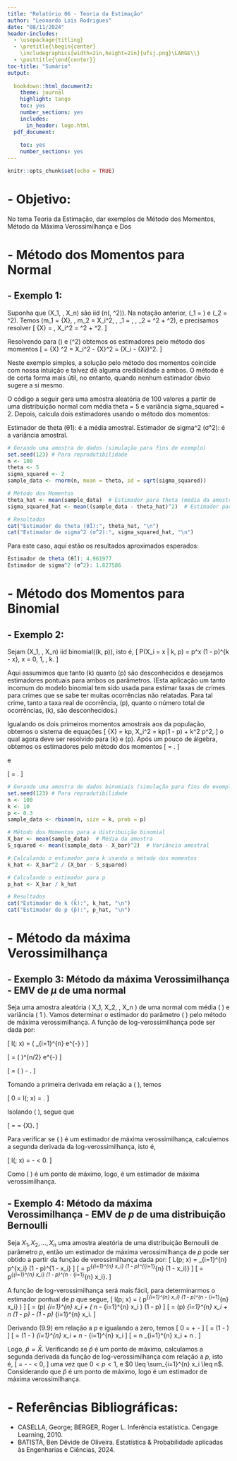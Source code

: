 ```yaml
---
title: "Relatório 06 - Teoria da Estimação"
author: "Leonardo Lois Rodrigues"
date: "08/11/2024"
header-includes:
  - \usepackage{titling}
  - \pretitle{\begin{center}
    \includegraphics[width=2in,height=2in]{ufsj.png}\LARGE\\}
  - \posttitle{\end{center}}
toc-title: "Sumário"
output:
  
  bookdown::html_document2: 
    theme: journal
    highlight: tango
    toc: yes
    number_sections: yes
    includes:
      in_header: logo.html
  pdf_document:
    
    toc: yes
    number_sections: yes
---
```


```r
knitr::opts_chunk$set(echo = TRUE)
```

# - Objetivo:

No tema Teoria da Estimação, dar exemplos de  Método dos Momentos,  Método da Máxima Verossimilhança e Dos

# - Método dos Momentos para Normal

## - Exemplo 1: 

Suponha que \(X_1, \dots, X_n\) são iid \(n(\theta, \sigma^2)\). Na notação anterior, \(\theta_1 = \theta\) e \(\theta_2 = \sigma^2\). Temos \(m_1 = \bar{X}, \, m_2 = \frac{1}{n}\sum X_i^2, \, \mu_1 = \theta, \, \mu_2 = \theta^2 + \sigma^2\), e precisamos resolver
\[
\bar{X} = \theta, \quad \frac{1}{n} \sum X_i^2 = \theta^2 + \sigma^2.
\]

Resolvendo para \(\theta\) e \(\sigma^2\) obtemos os estimadores pelo método dos momentos
\[
\hat{\theta} = \bar{X} \quad \text{e} \quad \hat{\sigma}^2 = \frac{1}{n} \sum X_i^2 - \bar{X}^2 = \frac{1}{n} \sum (X_i - \bar{X})^2.
\]

Neste exemplo simples, a solução pelo método dos momentos coincide com nossa intuição e talvez dê alguma credibilidade a ambos. O método é de certa forma mais útil, no entanto, quando nenhum estimador óbvio sugere a si mesmo.


O código a seguir gera uma amostra aleatória de 100 valores a partir de uma distribuição normal com média theta = 5 e variância sigma_squared = 2. Depois, calcula dois estimadores usando o método dos momentos:

Estimador de theta (θ̂1): é a média amostral.
Estimador de sigma^2 (σ̂^2): é a variância amostral.

```r
# Gerando uma amostra de dados (simulação para fins de exemplo)
set.seed(123) # Para reprodutibilidade
n <- 100
theta <- 5
sigma_squared <- 2
sample_data <- rnorm(n, mean = theta, sd = sqrt(sigma_squared))

# Método dos Momentos
theta_hat <- mean(sample_data)  # Estimador para theta (média da amostra)
sigma_squared_hat <- mean((sample_data - theta_hat)^2)  # Estimador para sigma^2 (variância da amostra)

# Resultados
cat("Estimador de theta (θ̂1):", theta_hat, "\n")
cat("Estimador de sigma^2 (σ̂^2):", sigma_squared_hat, "\n")

```

Para este caso, aqui estão os resultados aproximados esperados:

```r
Estimador de theta (θ̂1): 4.961977 
Estimador de sigma^2 (σ̂^2): 1.827586

```

# - Método dos Momentos para Binomial

## - Exemplo 2: 

Sejam \(X_1, \dots, X_n\) iid binomial(\(k, p\)), isto é,
\[
P(X_i = x | k, p) = \binom{k}{x} p^x (1 - p)^{k - x}, \quad x = 0, 1, \dots, k.
\]

Aqui assumimos que tanto \(k\) quanto \(p\) são desconhecidos e desejamos estimadores pontuais para ambos os parâmetros. (Esta aplicação um tanto incomum do modelo binomial tem sido usada para estimar taxas de crimes para crimes que se sabe ter muitas ocorrências não relatadas. Para tal crime, tanto a taxa real de ocorrência, \(p\), quanto o número total de ocorrências, \(k\), são desconhecidos.)

Igualando os dois primeiros momentos amostrais aos da população, obtemos o sistema de equações
\[
\bar{X} = kp, \quad \frac{1}{n} \sum X_i^2 = kp(1 - p) + k^2 p^2,
\]
o qual agora deve ser resolvido para \(k\) e \(p\). Após um pouco de álgebra, obtemos os estimadores pelo método dos momentos
\[
\hat{k} = \frac{\bar{X}^2}{\bar{X} - (1/n) \sum (X_i - \bar{X})^2}.
\]

e

\[
\tilde{p} = \frac{\bar{X}}{\bar{k}}.
\]

```r
# Gerando uma amostra de dados binomiais (simulação para fins de exemplo)
set.seed(123) # Para reprodutibilidade
n <- 100
k <- 10
p <- 0.3
sample_data <- rbinom(n, size = k, prob = p)

# Método dos Momentos para a distribuição binomial
X_bar <- mean(sample_data)  # Média da amostra
S_squared <- mean((sample_data - X_bar)^2)  # Variância amostral

# Calculando o estimador para k usando o método dos momentos
k_hat <- X_bar^2 / (X_bar - S_squared)

# Calculando o estimador para p
p_hat <- X_bar / k_hat

# Resultados
cat("Estimador de k (k̂):", k_hat, "\n")
cat("Estimador de p (p̂):", p_hat, "\n")
```

# - Método da máxima Verossimilhança

## -  Exemplo 3: Método da máxima Verossimilhança - EMV de $\mu$ de uma normal

Seja uma amostra aleatória \( X_1, X_2, \dots, X_n \) de uma normal com média \( \mu \) e variância \( 1 \). Vamos determinar o estimador do parâmetro \( \mu \) pelo método de máxima verossimilhança. A função de log-verossimilhança pode ser dada por:

\[
l(\mu; x) = \log \left( \prod_{i=1}^{n} \frac{1}{\sqrt{2 \pi}} e^{-\frac{(x_i - \mu)^2}{2}} \right)
\]

\[
= \log \left( \frac{1}{\sqrt{2 \pi}} \right)^{n/2} e^{-\frac{\sum_{i=1}^{n} (x_i - \mu)^2}{2}} 
\]

\[
= \frac{n}{2} \log \left( \frac{1}{2 \pi} \right) - \frac{\sum_{i=1}^{n} (x_i - \mu)^2}{2}.
\]

Tomando a primeira derivada em relação a \( \mu \), temos

\[
0 = \frac{d}{d\mu} l(\mu; x) = \frac{\sum_{i=1}^{n} (x_i - \hat{\mu})}{2}.
\]

Isolando \( \hat{\mu} \), segue que

\[
\hat{\mu} = \frac{\sum_{i=1}^{n} X_i}{n} = \bar{X}.
\]

Para verificar se \( \hat{\mu} \) é um estimador de máxima verossimilhança, calculemos a segunda derivada da log-verossimilhança, isto é,

\[
\frac{d^2}{d\mu^2} l(\mu; x) = -\frac{n}{2} < 0.
\]

Como \( \hat{\mu} \) é um ponto de máximo, logo, é um estimador de máxima verossimilhança.


## - Exemplo 4: Método da máxima Verossimilhança - EMV de $p$ de uma distribuição Bernoulli

Seja $X_1, X_2, \dots, X_n$ uma amostra aleatória de uma distribuição Bernoulli de parâmetro $p$, então um estimador de máxima verossimilhança de $p$ pode ser obtido a partir da função de verossimilhança dada por:
\[
L(p; x) = \prod_{i=1}^{n} p^{x_i} (1 - p)^{1 - x_i}
\]
\[
= p^{\sum_{i=1}^{n} x_i} (1 - p)^{\sum_{i=1}^{n} (1 - x_i)}
\]
\[
= p^{\sum_{i=1}^{n} x_i} (1 - p)^{n - \sum_{i=1}^{n} x_i}.
\]

A função de log-verossimilhança será mais fácil, para determinarmos o estimador pontual de $p$ que segue,
\[
l(p; x) = \log \left( p^{\sum_{i=1}^{n} x_i} (1 - p)^{n - \sum_{i=1}^{n} x_i} \right)
\]
\[
= \log(p) \sum_{i=1}^{n} x_i + \left( n - \sum_{i=1}^{n} x_i \right) \log(1 - p)
\]
\[
= \log(p) \sum_{i=1}^{n} x_i + n \log(1 - p) - \log(1 - p) \sum_{i=1}^{n} x_i.
\]

Derivando (9.9) em relação a $p$ e igualando a zero, temos
\[
0 = \frac{\sum_{i=1}^{n} x_i}{\hat{p}} + \frac{n}{1 - \hat{p}} - \frac{\sum_{i=1}^{n} x_i}{1 - \hat{p}}
\]
\[
= (1 - \hat{p}) \frac{\sum_{i=1}^{n} x_i + n \hat{p} - \hat{p} \sum_{i=1}^{n} x_i}{\hat{p}(1 - \hat{p})}
\]
\[
= (1 - \hat{p}) \sum_{i=1}^{n} x_i + n \hat{p} - \hat{p} \sum_{i=1}^{n} x_i
\]
\[
= n \sum_{i=1}^{n} x_i + n \hat{p}.
\]

Logo, $\hat{p} = \bar{X}$. Verificando se $\hat{p}$ é um ponto de máximo, calculamos a segunda derivada da função de log-verossimilhança com relação a $p$, isto é,
\[
\frac{d^2 l(p; x)}{d p^2} = -\frac{\sum_{i=1}^{n} x_i}{p^2} - \frac{\left(n - \sum_{i=1}^{n} x_i\right)}{(1 - p)^2} < 0,
\]
uma vez que $0 < p < 1$, e $0 \leq \sum_{i=1}^{n} x_i \leq n$. Considerando que $\hat{p}$ é um ponto de máximo, logo é um estimador de máxima verossimilhança.



# - Referências Bibliográficas:
- CASELLA, George; BERGER, Roger L. Inferência estatística. Cengage Learning, 2010.
- BATISTA, Ben Dêvide de Oliveira. Estatística & Probabilidade aplicadas às Engenharias e Ciências, 2024.


